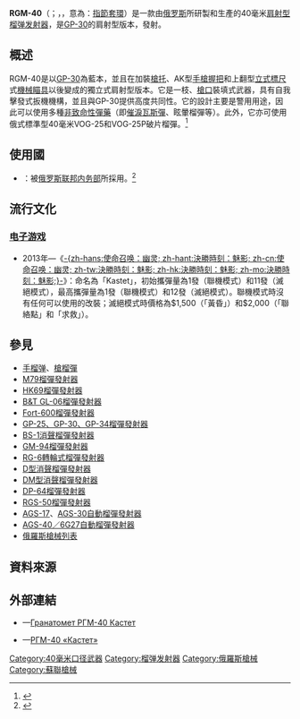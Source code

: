 {{noteTA
|G1=軍事
|G2=長度單位
|G3=Firearms
|1=zh:指節套環;zh-hans:指节套环;zh-tw:手指虎;zh-sg:指虎;zh-hk:鐵蓮花;
}}
{{Infobox Weapon
|name= RGM-40榴彈發射器<br />{{Lang|en|RGM-40 Kastet}}<br />{{Lang|ru|РГМ-40 Кастет}}
|image= File:Images rpkmn.jpg
|image_size= 300px 
|caption= RGM-40榴彈發射器
|origin= {{flagcountry|Russia}}
|type= [[榴彈發射器|肩射型榴弹发射器]]
<!-- Type selection -->
|is_ranged= yes
|is_bladed= 
|is_explosive= 
|is_artillery= 
|is_vehicle= 
|is_missile= 
|is_UK= 
<!-- Service history -->
|service= 
|used_by= 
|wars= 
<!-- Production history -->
|designer= V.N.捷利什（{{Lang|en|V. N. Telesh}}，{{Lang|ru|В. Н. Телеш}}）
|design_date= 1997年
|manufacturer= 
|unit_cost= 
|production_date= 1997年—現在
|number= 
|variants= 
<!-- General specifications -->
|spec_label= 
|weight= 2.5[[千克|公斤]]（5.51[[磅|磅]]）
|length= <div class="NavFrame collapsed" style="color: black; background-color: #FFFFFF; margin: 0 auto; padding: 0 10px; text-align: left;"><div class="NavHead" style="background-color: #FFFFFF; margin: 0 auto; padding: 0 10px; font-weight:normal;"></div><div class="NavContent" style="background-color: #FFFFFF; margin: 0 auto; padding: 0 10px;">
* 縮起槍托：368[[毫米|毫米]]（14.49[[英寸|英寸]]）
* 展開槍托：615毫米（24.21英吋）
</div>
</div>
|part_length= 129毫米（5.08英吋）
|width= 
|height= 
|diameter= 
|crew= 
<!-- Ranged weapon specifications -->
|cartridge= <div class="NavFrame collapsed" style="color: black; background-color: #FFFFFF; margin: 0 auto; padding: 0 10px; text-align: left;"><div class="NavHead" style="background-color: #FFFFFF; margin: 0 auto; padding: 0 10px; font-weight:normal;">{{Link-ru|40毫米無彈殼榴彈|ВОГ-25}}</div><div class="NavContent" style="background-color: #FFFFFF; margin: 0 auto; padding: 0 10px;">
* [[GP-25附加型榴彈發射器#彈藥|VOG-25]]
* [[GP-25附加型榴彈發射器#彈藥|VOG-25P]]
* [[GP-25附加型榴彈發射器#彈藥|GRD-40]]
* 釘（Gvozd）式榴彈
</div>
</div>
|caliber= 40毫米（1.57英吋）
|barrels= 1根，[[钢|钢]]制，[[膛線|膛線]]12条，右旋，壽命：400發
|action= [[扳机#双动式|純雙動操作扳機]]
|mode= {{Link-en|單發|Single-shot}}
|rate= <div class="NavFrame collapsed" style="color: black; background-color: #FFFFFF; margin: 0 auto; padding: 0 10px; text-align: left;"><div class="NavHead" style="background-color: #FFFFFF; margin: 0 auto; padding: 0 10px; font-weight:normal;"></div><div class="NavContent" style="background-color: #FFFFFF; margin: 0 auto; padding: 0 10px;">
* 瞄準射擊：5—8發／分鐘
* 面目標壓制：20發／分鐘
</div>
</div>
|velocity= 76.5[[米每秒|米／秒]]，±1.9（250.98[[英尺每秒|英尺／秒]]，±6.23）
|range= 250—300[[米_(单位)|公尺]]（273.4—328.08[[码|码]]，820.21—984.25[[英尺|英尺]]）
|max_range= 400公尺（437.45码，1,312.34 英尺）
|feed= 手動[[前膛枪|前裝式]]裝填
|sights= [[機械瞄具|機械瞄具]]：[[立式標尺|立式標尺]]及[[照準器|準星]]（兩者皆可折疊）
<!-- 火炮規格 -->
|breech= 
|recoil= 
|carriage= 
|elevation= 
|traverse= 
<!-- 刃器規格 --> 
|blade_type= 
|hilt_type= 
|sheath_type= 
|head_type= 
|haft_type= 
<!-- 爆炸物內填炸藥規格 --> 
|filling= 
|filling_weight= 
|detonation= 
|yield= 
<!-- 車輛/飛彈 規格 -->
|armour= 
|primary_armament= 
|secondary_arament= 
|engine= 
|engine_power= 
|transmission= 
|payload_capacity= 
|fuel_capacity= 
|pw_ratio= 
|suspension= 
|clearance= 
|vehicle_range= 
|speed= 
|guidance= 
|steering= 
<!-- Missiles only -->
|wingspan= 
|propellant= 
|ceiling= 
|altitude= 
|depth= 
|boost= 
|accuracy= 
|launch_platform= 
|transport= 
}}

'''RGM-40'''（{{Lang-ru|'''RGM-40 “Кастет”'''}}；{{Lang|ru|Кастет}}，{{Lang-en|Kastet}}，意為：[[指節套環|指節套環]]）是一款由[[俄罗斯|俄罗斯]]所研製和生產的{{Link-en|單發|Single-shot}}40毫米[[榴彈發射器#肩射型榴弹发射器|肩射型榴弹发射器]]，是[[GP-25附加型榴彈發射器|GP-30]]的肩射型版本，發射{{Link-ru|40毫米無彈殼榴彈|ВОГ-25}}。

== 概述 ==
RGM-40是以[[GP-25附加型榴彈發射器|GP-30]]為藍本，並且在加裝{{Link-en|伸縮式槍托|Telescoping stock|伸縮式}}[[槍托|槍托]]、AK型[[手槍握把|手槍握把]]和上翻型[[立式標尺|立式標尺]]式[[機械瞄具|機械瞄具]]以後變成的獨立式肩射型版本。它是一枝{{Link-en|單發|Single-shot}}、[[槍口|槍口]]裝填式武器，具有自我擊發式扳機機構，並且與GP-30提供高度共同性。它的設計主要是警用用途，因此可以使用多種[[非致命性武器|非致命性彈藥]]（即[[催淚彈|催淚瓦斯彈]]、眩暈榴彈等）。此外，它亦可使用俄式標準型40毫米VOG-25和VOG-25P破片榴彈。<ref>{{Cite web |url=http://gunsru.ru/rg_granatomet_kastet_eng.html# |title=RGM «Kastet» grenade launcher |access-date=2014-05-22 |archive-url=https://web.archive.org/web/20141016120733/http://gunsru.ru/rg_granatomet_kastet_eng.html |archive-date=2014-10-16 |dead-url=yes }}</ref>

== 使用國 ==
* {{flagcountry|Russia}}：被[[俄罗斯联邦内务部|俄罗斯联邦内务部]]所採用。<ref>{{Cite web |url=http://www.snariad.ru/granatomet/rgm-40/# |title=Гранатомет РГМ-40 «Кастет» |access-date=2014-05-22 |archive-url=https://web.archive.org/web/20140507044918/http://www.snariad.ru/granatomet/rgm-40/ |archive-date=2014-05-07 |dead-url=yes }}</ref>

== 流行文化 ==
=== [[电子游戏|电子游戏]] ===
* 2013年—《[[決勝時刻：魅影|-{zh-hans:使命召唤：幽灵; zh-hant:決勝時刻：魅影; zh-cn:使命召唤：幽灵; zh-tw:決勝時刻：魅影; zh-hk:決勝時刻：魅影; zh-mo:決勝時刻：魅影;}-]]》：命名為「Kastet」，初始攜彈量為1發（聯機模式）和11發（滅絕模式），最高攜彈量為1發（聯機模式）和12發（滅絕模式）。聯機模式時沒有任何可以使用的改裝；滅絕模式時價格為$1,500（「黃昏」）和$2,000（「聯絡點」和「求救」）。

== 參見 ==
{{refbegin|2}}
* [[手榴弹|手榴弹]]、[[步槍用榴彈|槍榴彈]]
* [[M79榴彈發射器|M79榴彈發射器]]
* [[HK69榴彈發射器|HK69榴彈發射器]]
* [[B&T_GL-06榴彈發射器|B&T GL-06榴彈發射器]]
* [[Fort-600榴彈發射器|Fort-600榴彈發射器]]
* [[GP-25附加型榴彈發射器|GP-25、GP-30、GP-34榴彈發射器]]
* [[BS-1_Tishina榴彈發射器|BS-1消聲榴彈發射器]]
* [[GM-94榴彈發射器|GM-94榴彈發射器]]
* [[RG-6轉輪式榴彈發射器|RG-6轉輪式榴彈發射器]]
* [[D型消聲榴彈發射器|D型消聲榴彈發射器]]
* [[DM型消聲榴彈發射器|DM型消聲榴彈發射器]]
* [[DP-64榴彈發射器|DP-64榴彈發射器]]
* [[RGS-50榴彈發射器|RGS-50榴彈發射器]]
* [[AGS-17烈火自動榴彈發射器|AGS-17]]、[[AGS-30阿特蘭自動榴彈發射器|AGS-30自動榴彈發射器]]
* [[AGS-40巴爾幹自動榴彈發射器|AGS-40／6G27自動榴彈發射器]]
* [[俄羅斯槍械列表|俄羅斯槍械列表]]
{{refend}}

== 資料來源 ==
<div class="references-small">
<references />
</div>

== 外部連結 ==
* {{ru icon}}—[http://russianguns.ru/?cat=79 Гранатомет РГМ-40 Кастет]{{Wayback|url=http://russianguns.ru/?cat=79 |date=20141016140934 }}
* {{ru icon}}—[https://web.archive.org/web/20120418131722/http://diversant.h1.ru/guns/granatomet/rgm40.html РГМ-40 «Кастет»]

{{無殼彈槍械}}
{{蘇聯及俄羅斯在二戰後研製的輕兵器}}

[[Category:40毫米口径武器|Category:40毫米口径武器]]
[[Category:榴弹发射器|Category:榴弹发射器]]
[[Category:俄羅斯槍械|Category:俄羅斯槍械]]
[[Category:蘇聯槍械|Category:蘇聯槍械]]